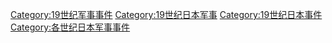 [[Category:19世纪军事事件|Category:19世纪军事事件]]
[[Category:19世纪日本军事|Category:19世纪日本军事]]
[[Category:19世纪日本事件|Category:19世纪日本事件]]
[[Category:各世纪日本军事事件|Category:各世纪日本军事事件]]